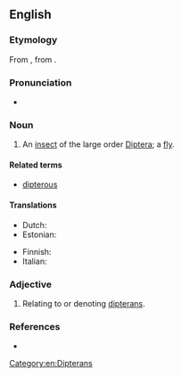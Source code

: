 ==English==

===Etymology===
{{PIE word|en|dwóh₁}}
{{root|en|ine-pro|*peth₂-}}
From {{af|en|δίπτερος|-an|lang1=grc|t1=two-winged}}, from {{af|grc|δι-|πτερόν|-ος|t1=two, {{af|en|di-}}|t2=feather, wing|t3=adjectival suffix|nocat=1}}.

===Pronunciation===
* {{IPA|en|/ˈdɪp.təɹ.ən/}}

===Noun===
{{en-noun}}

# {{lb|en|entomology}} An [[insect]] of the large order [[Diptera]]; a [[fly]].

====Related terms====
* [[dipterous]]

====Translations====
{{trans-top|member of Diptera}}
* Dutch: {{t+|nl|tweevleugelige|m|f}}
* Estonian: {{t|et|kahetiivaline}}
{{trans-mid}}
* Finnish: {{t|fi|kaksisiipinen}}
* Italian: {{t+|it|dittero|m}}
{{trans-bottom}}

===Adjective===
{{en-adj|-}}

# {{lb|en|entomology}} Relating to or denoting [[dipterans]].

===References===
* {{R:Lexico}}

[[Category:en:Dipterans]]